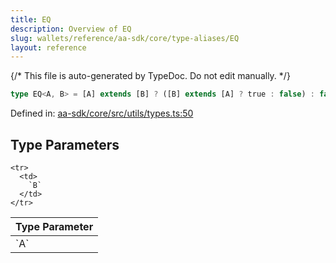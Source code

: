 ```yaml
---
title: EQ
description: Overview of EQ
slug: wallets/reference/aa-sdk/core/type-aliases/EQ
layout: reference
---
```


{/* This file is auto-generated by TypeDoc. Do not edit manually. */}

```ts
type EQ<A, B> = [A] extends [B] ? ([B] extends [A] ? true : false) : false;
```

Defined in: [aa-sdk/core/src/utils/types.ts:50](https://github.com/alchemyplatform/aa-sdk/blob/ad165355d980f9a16dd388088895bfc851df8656/aa-sdk/core/src/utils/types.ts#L50)

## Type Parameters

<table>
  <thead>
    <tr>
      <th align="left">Type Parameter</th>
    </tr>
  </thead>

  <tbody>
    <tr>
      <td>
        `A`
      </td>
    </tr>

    <tr>
      <td>
        `B`
      </td>
    </tr>

  </tbody>
</table>
